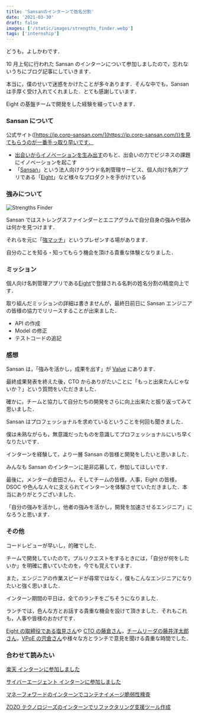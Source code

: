 ```yaml
---
title: 'Sansanのインターンで姓名分割'
date: '2021-03-30'
draft: false
images: ['/static/images/strengths_finder.webp']
tags: ['internship']
---
```


どうも，よしかわです．

10 月上旬に行われた Sansan のインターンについて参加しましたので，忘れないうちにブログ記事にしていきます．

本当に，僕のせいで迷惑をかけたことが多々あります．そんな中でも，Sansan は手厚く受け入れてくれました．とても感謝しています．

Eight の基盤チームで開発をした経験を綴っていきます．

### Sansan について

公式サイト([https://jp.corp-sansan.com/](https://jp.corp-sansan.com/))を見てもらうのが一番手っ取り早いです．

- [出会いからイノベーションを生み出す](https://jp.corp-sansan.com/company/principles/)のもと、出会いの力でビジネスの課題にイノベーションを起こす
- 「[Sansan](https://jp.sansan.com/)」という法人向けクラウド名刺管理サービス、個人向け名刺アプリである「[Eight](https://8card.net/)」など様々なプロダクトを手がけている

### 強みについて

![Strengths Finder](./strengths_finder.webp)

Sansan ではストレングスファインダーとエニアグラムで自分自身の強みや弱みは何かを見つけます．

それらを元に「[強マッチ](https://jp.corp-sansan.com/mimi/2019/12/tsuyo-match.html)」というプレゼンする場があります．

自分のことを知る・知ってもらう機会を頂ける貴重な体験となりました．

### ミッション

個人向け名刺管理アプリである[Eight](https://8card.net/)で登録される名刺の姓名分割の精度向上です．

取り組んだミッションの詳細は書きませんが，最終日前日に Sansan エンジニアの皆様の協力でリリースすることが出来ました．

- API の作成
- Model の修正
- テストコードの追記

### 感想

Sansan は，「強みを活かし，成果を出す」が [Value](https://jp.corp-sansan.com/company/principles) にあります．

最終成果発表を終えた後，CTO からありがたいことに「もっと出来たんじゃないか？」という質問をいただきました．

確かに，チームと協力して自分たちの開発をさらに向上出来たと振り返ってみて思いました．

Sansan はプロフェッショナルを求めているということを何回も聞きました．

僕は未熟ながらも，無意識だったものを意識してプロフェッショナルにいち早くなりたいです．

インターンを経験して，より一層 Sansan の皆様と開発をしたいと思いました．

みんなも Sansan のインターンに是非応募して，参加してほしいです．

最後に，メンターの倉田さん，そしてチームの皆様，人事，Eight の皆様，DSOC や色んな人々に支えられてインターンを体験させていただきました．本当にありがとうございました．

「自分の強みを活かし，他者の強みを活かし，開発を加速させるエンジニア」になろうと思います．

### その他

コードレビューが早いし，的確でした．

チームで開発していたので，プルリクエストをするときには，「自分が何をしたいか」を明確に書いていたのを，今でも覚えています．

また，エンジニアの作業スピードが尋常ではなく，僕もこんなエンジニアになりたいと強く思いました．

インターン期間の平日は，全てのランチをごちそうになりました．

ランチでは，色んな方とお話する貴重な機会を設けて頂きました．それもこれも，人事や皆様のおかげです．

[Eight の取締役である塩見さん](https://bnl.media/2020/08/eight-shiomi.html)や [CTO の藤倉さん](https://type.jp/et/feature/11422/)，[チームリーダの藤井洋太郎さん](https://jp.corp-sansan.com/mimi/2020/09/interview-26.html)，[VPoE の宍倉さん](https://buildersbox.corp-sansan.com/entry/2019/06/19/110000)や様々な方とランチで意見を聞ける貴重な時間でした．

### 合わせて読みたい

[楽天 インターンに参加しました](https://yoshikawa.dev/blog/rakuten-intern)

[サイバーエージェント インターンに参加しました](https://yoshikawa.dev/blog/cyberagent-intern)

[マネーフォワードのインターンでコンテナイメージ脆弱性検査](https://yoshikawa.dev/blog/moneyforward-intern)

[ZOZO テクノロジーズのインターンでリファクタリング支援ツール作成](https://yoshikawa.dev/blog/zozo-intern)
